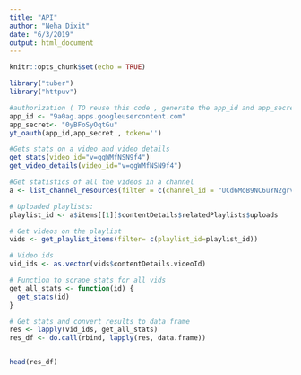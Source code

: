 ```yaml
---
title: "API"
author: "Neha Dixit"
date: "6/3/2019"
output: html_document
---
```


```r
knitr::opts_chunk$set(echo = TRUE)
```

```r


library("tuber")
library("httpuv")

#authorization ( TO reuse this code , generate the app_id and app_secret keys)
app_id <- "9a0ag.apps.googleusercontent.com"
app_secret<- "0yBFoSyOqtGu"
yt_oauth(app_id,app_secret , token='')

#Gets stats on a video and video details
get_stats(video_id="v=qgWMfNSN9f4")
get_video_details(video_id="v=qgWMfNSN9f4")

#Get statistics of all the videos in a channel
a <- list_channel_resources(filter = c(channel_id = "UCd6MoB9NC6uYN2grvUNT-Zg"), part="contentDetails")

# Uploaded playlists:
playlist_id <- a$items[[1]]$contentDetails$relatedPlaylists$uploads

# Get videos on the playlist
vids <- get_playlist_items(filter= c(playlist_id=playlist_id)) 

# Video ids
vid_ids <- as.vector(vids$contentDetails.videoId)

# Function to scrape stats for all vids
get_all_stats <- function(id) {
  get_stats(id)
} 

# Get stats and convert results to data frame 
res <- lapply(vid_ids, get_all_stats)
res_df <- do.call(rbind, lapply(res, data.frame))


head(res_df)



```


